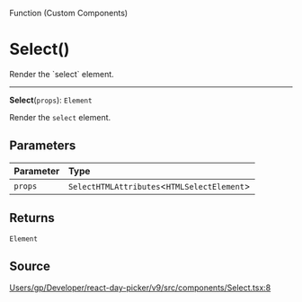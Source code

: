 <SectionTitle>Function (Custom Components)</SectionTitle>

# Select()

<Description>
Render the `select` element.
</Description>

---

<a id="undefined" name="undefined"></a>

<SignatureMemberIdentifier>**Select**(`props`): `Element`</SignatureMemberIdentifier>

Render the `select` element.

## Parameters

| Parameter | Type |
| :------ | :------ |
| `props` | `SelectHTMLAttributes`\<`HTMLSelectElement`\> |

## Returns

`Element`

## Source

[Users/gp/Developer/react-day-picker/v9/src/components/Select.tsx:8](https://github.com/gpbl/react-day-picker/blob/b97c86295/src/components/Select.tsx#L8)
